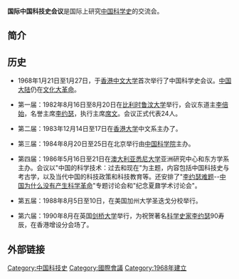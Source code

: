 '''国际中国科技史会议'''是国际上研究[[中国科学史|中国科学史]]的交流会。

==简介==

==历史==

*1968年1月21日至1月27日，于[[香港中文大学|香港中文大学]]首次举行了中国科学史会议。[[中国大陆|中国大陆]]仍在[[文化大革命|文化大革命]]。

*第一届：1982年8月16日至8月20日在[[比利时|比利时]][[鲁汶大学|鲁汶大学]]举行，会议东道主[[李倍始|李倍始]]，名誉主席[[李约瑟|李约瑟]]，执行主席[[南森·席文|席文]]。会议正式代表24人。

*第二届：1983年12月14日至17日在[[香港大学|香港大学]]中文系主办了。

*第三届：1984年8月20日至25日在北京举行由[[中国科学院|中国科学院]]主办。

*第四届：1986年5月16日至21日在[[澳大利亚|澳大利亚]][[悉尼大学|悉尼大学]]亚洲研究中心和东方学系主办。会议以"中国的科学技术：过去和现在"为主题，内容包括中国科技史与考古学，以及当代中国的科技政策和科技教育等。还安排了"[[李约瑟难题|李约瑟难题]]--[[中国为什么没有产生科学革命|中国为什么没有产生科学革命]]"专题讨论会和"纪念夏鼐学术讨论会"。

*第五届：1988年8月5日至10日，在美国加州大学圣迭戈分校举行。

*第六届：1990年8月在英国[[剑桥大学|剑桥大学]]举行，为祝贺著名[[科学史家|科学史家]][[李约瑟|李约瑟]]90寿辰，在香港增设分会场了。

==外部链接==

[[Category:中国科技史|Category:中国科技史]]
[[Category:國際會議|Category:國際會議]]
[[Category:1968年建立|Category:1968年建立]]